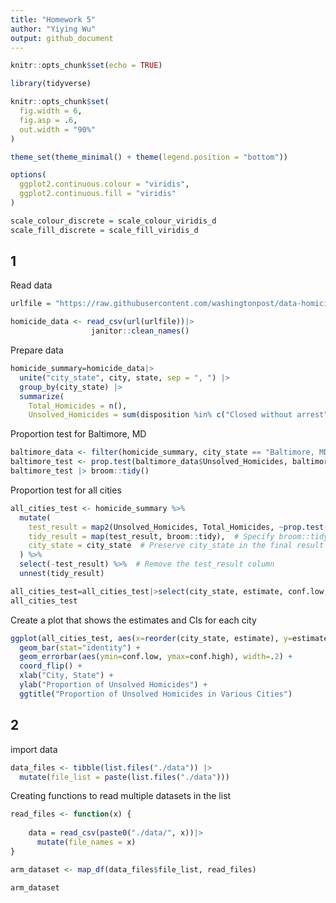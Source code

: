```yaml
---
title: "Homework 5"
author: "Yiying Wu"
output: github_document
---
```


```r
knitr::opts_chunk$set(echo = TRUE)

library(tidyverse)

knitr::opts_chunk$set(
  fig.width = 6,
  fig.asp = .6,
  out.width = "90%"
)

theme_set(theme_minimal() + theme(legend.position = "bottom"))

options(
  ggplot2.continuous.colour = "viridis",
  ggplot2.continuous.fill = "viridis"
)

scale_colour_discrete = scale_colour_viridis_d
scale_fill_discrete = scale_fill_viridis_d
```

## 1
Read data
```r
urlfile = "https://raw.githubusercontent.com/washingtonpost/data-homicides/master/homicide-data.csv"

homicide_data <- read_csv(url(urlfile))|>
                  janitor::clean_names()

```

Prepare data
```r
homicide_summary=homicide_data|>
  unite("city_state", city, state, sep = ", ") |>
  group_by(city_state) |>
  summarize(
    Total_Homicides = n(),
    Unsolved_Homicides = sum(disposition %in% c("Closed without arrest", "Open/No arrest")))
```

Proportion test for Baltimore, MD
```r
baltimore_data <- filter(homicide_summary, city_state == "Baltimore, MD")
baltimore_test <- prop.test(baltimore_data$Unsolved_Homicides, baltimore_data$Total_Homicides)
baltimore_test |> broom::tidy()
```

Proportion test for all cities
```r
all_cities_test <- homicide_summary %>%
  mutate(
    test_result = map2(Unsolved_Homicides, Total_Homicides, ~prop.test(.x, .y)),
    tidy_result = map(test_result, broom::tidy),  # Specify broom::tidy directly
    city_state = city_state  # Preserve city_state in the final result
  ) %>%
  select(-test_result) %>%  # Remove the test_result column
  unnest(tidy_result)

all_cities_test=all_cities_test|>select(city_state, estimate, conf.low, conf.high)
all_cities_test
```

Create a plot that shows the estimates and CIs for each city
```r
ggplot(all_cities_test, aes(x=reorder(city_state, estimate), y=estimate)) +
  geom_bar(stat="identity") +
  geom_errorbar(aes(ymin=conf.low, ymax=conf.high), width=.2) +
  coord_flip() +
  xlab("City, State") +
  ylab("Proportion of Unsolved Homicides") +
  ggtitle("Proportion of Unsolved Homicides in Various Cities")
```

## 2
import data
```r
data_files <- tibble(list.files("./data")) |>
  mutate(file_list = paste(list.files("./data")))
```
Creating functions to read multiple datasets in the list
```r
read_files <- function(x) {
  
    data = read_csv(paste0("./data/", x))|>
      mutate(file_names = x)
}

arm_dataset <- map_df(data_files$file_list, read_files)

arm_dataset
```

